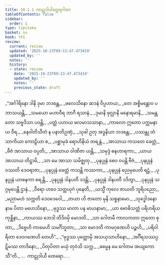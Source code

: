 ```yaml
---
title: 10.1.1 ကာဠုဒါယိတ္ထေရဂါထာ
tableOfContents: false
sidebar:
  order: 1
type: tipitaka
basket: su
book: th1
review:
  current: review
  updated: '2025-10-23T09:13:47.473419'
  updated_by: ''
  notes: ''
  history:
  - state: review
    date: '2025-10-23T09:13:47.473419'
    updated_by: ''
    notes: ''
    previous_state: draft
---
```



<ReviewStatus review={frontmatter.review} showDetails={true} />

<HypothesisAnnotation frontmatter={frontmatter} />

<DynamicBreadcrumb />

<Division number="527" book="th1" e="ch" v="19" p="300">

<Paragraph number="830" type="verses" book="th1">
_“အင်္ဂါရိနော ဒါနိ ဒုမာ ဘဒန္တေ,_  
_ဖလေသိနော ဆဒနံ ဝိပ္ပဟာယ;_  
_တေ အစ္စိမန္တောဝ ပဘာသယန္တိ,_  
_သမယော မဟာဝီရ ဘာဂီ ရသာနံ._  

</Paragraph>

</Division>
<Division number="528" book="th1" e="ch" v="19" p="300">

<Paragraph number="831" type="verses" book="th1">
_ဒုမာနိ ဖုလ္လာနိ မနောရမာနိ,_  
_သမန္တတော သဗ္ဗဒိသာ ပဝန္တိ;_  
_ပတ္တံ ပဟာယ ဖလမာသသာနာ,_  
_ကာလော ဣတော ပက္ကမနာယ ဝီရ._  

</Paragraph>

</Division>
<Division number="529" book="th1" e="ch" v="19" p="300">

<Paragraph number="832" type="verses" book="th1">
_နေဝါတိသီတံ န ပနာတိဥဏှံ,_  
_သုခါ ဥတု အဒ္ဓနိယာ ဘဒန္တေ;_  
_ပဿန္တု တံ သာကိယာ ကောဠိယာ စ,_  
_ပစ္ဆာမုခံ ရောဟိနိယံ တရန္တံ._  

</Paragraph>

</Division>
<Division number="530" book="th1" e="ch" v="19" p="300">

<Paragraph number="833" type="verses" book="th1">
_အာသာယ ကသတေ ခေတ္တံ,_  
_ဗီဇံ အာသာယ ဝပ္ပတိ;_  
_အာသာယ ဝါဏိဇာ ယန္တိ,_  
_သမုဒ္ဒံ ဓနဟာရကာ;_  
_ယာယ အာသာယ တိဋ္ဌာမိ,_  
_သာ မေ အာသာ သမိဇ္ဈတု._  

</Paragraph>

</Division>
<Division number="531" book="th1" e="ch" v="19" p="300">

<Paragraph number="834" type="verses" book="th1">
_ပုနပ္ပုနံ စေဝ ဝပန္တိ ဗီဇံ,_  
_ပုနပ္ပုနံ ဝဿတိ ဒေဝရာဇာ;_  
_ပုနပ္ပုနံ ခေတ္တံ ကသန္တိ ကဿကာ,_  
_ပုနပ္ပုနံ ဓညမုပေတိ ရဋ္ဌံ._  

</Paragraph>

</Division>
<Division number="532" book="th1" e="ch" v="19" p="300">

<Paragraph number="835" type="verses" book="th1">
_ပုနပ္ပုနံ ယာစနကာ စရန္တိ,_  
_ပုနပ္ပုနံ ဒါနပတီ ဒဒန္တိ;_  
_ပုနပ္ပုနံ ဒါနပတီ ဒဒိတွာ,_  
_ပုနပ္ပုနံ သဂ္ဂမုပေန္တိ ဌာနံ._  

</Paragraph>

</Division>
<Division number="533" book="th1" e="ch" v="19" p="300">

<Paragraph number="836" type="verses" book="th1">
_ဝီရော ဟဝေ သတ္တယုဂံ ပုနေတိ,_  
_ယသ္မိံ ကုလေ ဇာယတိ ဘူရိပညော;_  
_မညာမဟံ သက္ကတိ ဒေဝဒေဝေါ,_  
_တယာ ဟိ ဇာတော မုနိ သစ္စနာမော._  

</Paragraph>

</Division>
<Division number="534" book="th1" e="ch" v="19" p="301">

<Paragraph number="837" type="verses" book="th1">
_သုဒ္ဓေါဒနော နာမ ပိတာ မဟေသိနော,_  
_ဗုဒ္ဓဿ မာတာ ပန မာယနာမာ;_  
_ယာ ဗောဓိသတ္တံ ပရိဟရိယ ကုစ္ဆိနာ,_  
_ကာယဿ ဘေဒါ တိဒိဝမှိ မောဒတိ._  

</Paragraph>

</Division>
<Division number="535" book="th1" e="ch" v="19" p="301">

<Paragraph number="838" type="verses" book="th1">
_သာ ဂေါတမီ ကာလကတာ ဣတော စုတာ,_  
_ဒိဗ္ဗေဟိ ကာမေဟိ သမင်္ဂိဘူတာ;_  
_သာ မောဒတိ ကာမဂုဏေဟိ ပဉ္စဟိ,_  
_ပရိဝါရိတာ ဒေဝဂဏေဟိ တေဟိ”._  

</Paragraph>

</Division>
<Division number="536" book="th1" e="ch" v="19" p="301">

<Paragraph number="839" type="verses" book="th1">
_“ဗုဒ္ဓဿ ပုတ္တောမှိ အသယှသာဟိနော,_  
_အင်္ဂီရသဿပ္ပဋိမဿ တာဒိနော;_  
_ပိတုပိတာ မယှံ တုဝံသိ သက္က,_  
_ဓမ္မေန မေ ဂေါတမ အယျကောသီ”တိ._  


</Paragraph>
</Division>

<Paragraph number="840" type="center" book="th1">
…  ကာဠုဒါယီ ထေရော… .
</Paragraph>